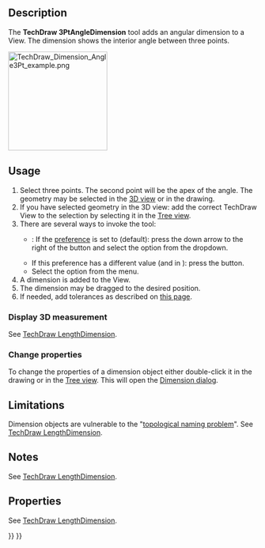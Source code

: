 <languages/>

{{Docnav
|[[TechDraw_AngleDimension|AngleDimension]]
|[[TechDraw_AreaDimension|AreaDimension]]
|[[TechDraw_Workbench|TechDraw]]
|IconL=TechDraw_AngleDimension.svg
|IconR=TechDraw_AreaDimension.svg
|IconC=Workbench_TechDraw.svg
}}

{{GuiCommand
|Name=TechDraw 3PtAngleDimension
|MenuLocation=TechDraw → Dimensions → Insert 3-Point Angle Dimension
|Workbenches=[[TechDraw_Workbench|TechDraw]]
|Version=0.18
|SeeAlso=[[TechDraw_AngleDimension|TechDraw AngleDimension]]
}}

==Description==

The '''TechDraw 3PtAngleDimension''' tool adds an angular dimension to a View. The dimension shows the interior angle between three points.

[[Image:TechDraw_Dimension_Angle3Pt_example.png|200px]]
{{Caption|Measuring the angle between three points}}

==Usage==

# Select three points. The second point will be the apex of the angle. The geometry may be selected in the [[3D_view|3D view]] or in the drawing.
# If you have selected geometry in the 3D view: add the correct TechDraw View to the selection by selecting it in the [[Tree_view|Tree view]].
# There are several ways to invoke the tool:
#* {{Version|1.0}}: If the {{MenuCommand|Dimensioning tools}} [[TechDraw_Preferences#Dimensions|preference]] is set to {{Value|Single tool}} (default): press the down arrow to the right of the {{Button|[[Image:TechDraw_Dimension.svg||x16px]][[Image:Toolbar_flyout_arrow.svg|x16px]]}} button and select the {{MenuCommand|[[Image:TechDraw_3PtAngleDimension.svg|16px]] Insert 3-Point Angle Dimension}} option from the dropdown.
#* If this preference has a different value (and in {{VersionMinus|0.21}}): press the {{Button|[[Image:TechDraw_3PtAngleDimension.svg|16px]] [[TechDraw_3PtAngleDimension|Insert 3-Point Angle Dimension]]}} button.
#* Select the {{MenuCommand|TechDraw → Dimensions → [[Image:TechDraw_3PtAngleDimension.svg|16px]] Insert 3-Point Angle Dimension}} option from the menu.
# A dimension is added to the View.
# The dimension may be dragged to the desired position.
# If needed, add tolerances as described on [[TechDraw_Geometric_dimensioning_and_tolerancing#Tolerances|this page]].

===Display 3D measurement===

See [[TechDraw_LengthDimension#Display_3D_measurement|TechDraw LengthDimension]].

===Change properties===

To change the properties of a dimension object either double-click it in the drawing or in the [[Tree_view|Tree view]]. This will open the [[TechDraw_LengthDimension#Dimension_dialog|Dimension dialog]].

== Limitations ==

Dimension objects are vulnerable to the "[[Topological_naming_problem|topological naming problem]]". See [[TechDraw_LengthDimension|TechDraw LengthDimension]].

==Notes==

See [[TechDraw_LengthDimension#Notes|TechDraw LengthDimension]].

==Properties==

See [[TechDraw_LengthDimension#Properties|TechDraw LengthDimension]].


{{Docnav
|[[TechDraw_AngleDimension|AngleDimension]]
|[[TechDraw_AreaDimension|AreaDimension]]
|[[TechDraw_Workbench|TechDraw]]
|IconL=TechDraw_AngleDimension.svg
|IconR=TechDraw_AreaDimension.svg
|IconC=Workbench_TechDraw.svg
}}

{{TechDraw_Tools_navi{{#translation:}}}}
{{Userdocnavi{{#translation:}}}}